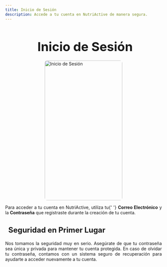```yaml
---
title: Inicio de Sesión
description: Accede a tu cuenta en NutriActive de manera segura.
---
```


<main>
  <h1 style="font-size: 2.5rem; font-weight: bold; margin-bottom: 20px; text-align: center;">
    <i class="fas fa-sign-in-alt" style="color: #3498db; margin-right: 10px;"></i>
    Inicio de Sesión
  </h1>

  <img
    src="/3.png"
    alt="Inicio de Sesión"
    style="height: 450px; width: 250px; margin: 10px auto; display: block; border-radius: 8px;"
  />

  <p style="text-align: justify;">
    Para acceder a tu cuenta en NutriActive, utiliza tu{' '}
    <strong>Correo Electrónico</strong> y la <strong>Contraseña</strong> que
    registraste durante la creación de tu cuenta.
  </p>

  <h3 style="font-size: 1.5rem; font-weight: bold; margin-bottom: 20px; text-align: left;">
    <i class="fas fa-lock" style="color: #e74c3c; margin-right: 10px;"></i> Seguridad
    en Primer Lugar
  </h3>
  <p style="text-align: justify;">
    Nos tomamos la seguridad muy en serio. Asegúrate de que tu contraseña sea
    única y privada para mantener tu cuenta protegida. En caso de olvidar tu
    contraseña, contamos con un sistema seguro de recuperación para ayudarte a
    acceder nuevamente a tu cuenta.
  </p>
</main>
